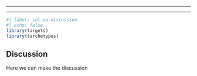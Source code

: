 ------------------------------------------------------------------------

------------------------------------------------------------------------

```r
#| label: set-up-discussion
#| echo: false
library(targets)
library(tarchetypes)

```

## Discussion

Here we can make the discussion